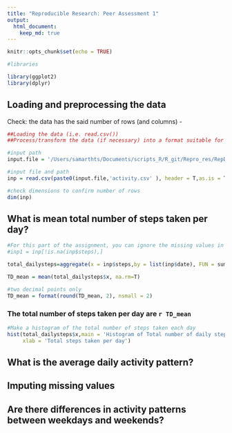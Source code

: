 ```yaml
---
title: "Reproducible Research: Peer Assessment 1"
output: 
  html_document:
    keep_md: true
---
```


```r
knitr::opts_chunk$set(echo = TRUE)

```

```r
#libraries

library(ggplot2)
library(dplyr)
```


## Loading and preprocessing the data


Check: the data has the said number of rows (and columns) - 

```r
##Loading the data (i.e. read.csv())
##Process/transform the data (if necessary) into a format suitable for your analysis

#input path
input.file = '/Users/samarthts/Documents/scripts_R/R_git/Repro_res/RepData_assignment_STS/RepData_PeerAssessment1/'

#input file and path 
inp = read.csv(paste0(input.file,'activity.csv' ), header = T,as.is = T)

#check dimensions to confirm number of rows
dim(inp)

```


## What is mean total number of steps taken per day?


```r
#For this part of the assignment, you can ignore the missing values in the dataset.
#inp1 = inp[!is.na(inp$steps),]

total_dailysteps=aggregate(x = inp$steps,by = list(inp$date), FUN = sum)

TD_mean = mean(total_dailysteps$x, na.rm=T)

#two decimal points only
TD_mean = format(round(TD_mean, 2), nsmall = 2)

```

### The total number of steps taken per day are `r TD_mean`


```r
#Make a histogram of the total number of steps taken each day
hist(total_dailysteps$x,main = 'Histogram of Total number of daily steps', 
     xlab = 'Total steps taken per day')
```

## What is the average daily activity pattern?



## Imputing missing values



## Are there differences in activity patterns between weekdays and weekends?
